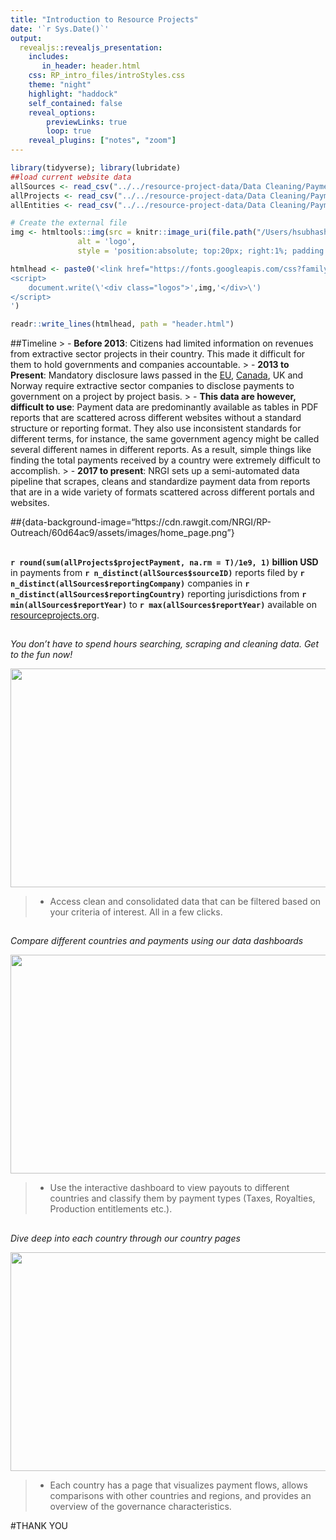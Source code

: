 ```yaml
---
title: "Introduction to Resource Projects"
date: '`r Sys.Date()`'
output:
  revealjs::revealjs_presentation:
    includes:
       in_header: header.html
    css: RP_intro_files/introStyles.css
    theme: "night"
    highlight: "haddock"
    self_contained: false
    reveal_options:
        previewLinks: true
        loop: true
    reveal_plugins: ["notes", "zoom"]
---
```


```r
library(tidyverse); library(lubridate)
##load current website data
allSources <- read_csv("../../resource-project-data/Data Cleaning/Payment Data Pipeline/data/Current website data/allSource.csv")
allProjects <- read_csv("../../resource-project-data/Data Cleaning/Payment Data Pipeline/data/Current website data/allProject.csv")
allEntities <- read_csv("../../resource-project-data/Data Cleaning/Payment Data Pipeline/data/Current website data/allEntity.csv")

# Create the external file
img <- htmltools::img(src = knitr::image_uri(file.path("/Users/hsubhash/Documents/GitHub/RP Outreach/assets/images/RP_logo.png")), 
               alt = 'logo', 
               style = 'position:absolute; top:20px; right:1%; padding:10px;z-index:200; width:100px')

htmlhead <- paste0('<link href="https://fonts.googleapis.com/css?family=Open+Sans|Roboto" rel="stylesheet">', '
<script>
    document.write(\'<div class="logos">',img,'</div>\')
</script>
')

readr::write_lines(htmlhead, path = "header.html")
```
<!-- ##How to use this slide deck -->

<!-- - This 2 dimensional slide deck is built using [RMarkdown and RevealJS](https://rmarkdown.rstudio.com/revealjs_presentation_format.html). -->
<!-- - Use the arrow keys to navigate through slides. You can either click on them (bottom right corner), or use your keyboard. -->
<!-- - Hit the `Esc` key to see the layout of the slides (try this now!) -->

##Timeline
> - **Before 2013**: Citizens had limited information on revenues from extractive sector projects in their country. This made it difficult for them to hold governments and companies accountable.
> - **2013 to Present**: Mandatory disclosure laws passed in the [EU](http://www.publishwhatyoupay.org/wp-content/uploads/2013/11/PWYP-fact-sheet-on-EU-Accounting-and-Transparency-Directives.pdf), [Canada](http://www.publishwhatyoupay.org/wp-content/uploads/2015/04/Factsheet_for_Canadian_mandatory_reporting_legislation.pdf), UK and Norway require extractive sector companies to disclose payments to government on a project by project basis.
> - **This data are however, difficult to use**: Payment data are predominantly available as tables in PDF reports that are scattered across different websites without a standard structure or reporting format. They also use inconsistent standards for different terms, for instance, the same government agency might be called several different names in different reports. As a result, simple things like finding the total payments received by a country were extremely difficult to accomplish.
> - **2017 to present**: NRGI sets up a semi-automated data pipeline that scrapes, cleans and standardize payment data from reports that are in a wide variety of formats scattered across different portals and websites.      

##{data-background-image="https://cdn.rawgit.com/NRGI/RP-Outreach/60d64ac9/assets/images/home_page.png"}

##
**`r round(sum(allProjects$projectPayment, na.rm = T)/1e9, 1)` billion USD** in payments from **`r n_distinct(allSources$sourceID)`** reports filed by **`r n_distinct(allSources$reportingCompany)`** companies in **`r n_distinct(allSources$reportingCountry)`** reporting jurisdictions from **`r min(allSources$reportYear)`** to **`r max(allSources$reportYear)`** available on [resourceprojects.org](https://resourceprojects.org/).

##
*You don't have to spend hours searching, scraping and cleaning data. Get to the fun now!*

<img src="https://media.giphy.com/media/9xcxTE8LrbP3Mch5g2/giphy.gif" width="600" height="350" />

> - Access clean and consolidated data that can be filtered based on your criteria of interest. All in a few clicks.
  
##
*Compare different countries and payments using our data dashboards*

<img src="https://media.giphy.com/media/DNvVPnZfmIkAqGMGkG/giphy.gif" width="600" height="350" />

> - Use the interactive dashboard to view payouts to different countries and classify them by payment types (Taxes, Royalties, Production entitlements etc.).

##
*Dive deep into each country through our country pages*

<img src="https://media.giphy.com/media/wpzoSlmg1V1Ti701nh/giphy.gif" width="600" height="350" />

> - Each country has a page that visualizes payment flows, allows comparisons with other countries and regions, and provides an overview of the governance characteristics.

#THANK YOU